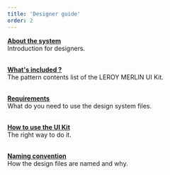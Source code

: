 ```yaml
---
title: 'Designer guide'
order: 2
---
```


**[About the system](/GetStarted/Designers/aboutTheSystem/)**<br />
Introduction for designers.
<br /><br />

**[What's included ?](/GetStarted/Designers/whatsIncluded/)**<br />
The pattern contents list of the LEROY MERLIN UI Kit.
<br /><br />

**[Requirements](/GetStarted/Designers/requirements/)**<br />
What do you need to use the design system files.
<br /><br />

**[How to use the UI Kit](/GetStarted/Designers/installation/)**<br />
The right way to do it.
<br /><br />

**[Naming convention](/GetStarted/Designers/namingConvention/)**<br />
How the design files are named and why.
<br /><br />
